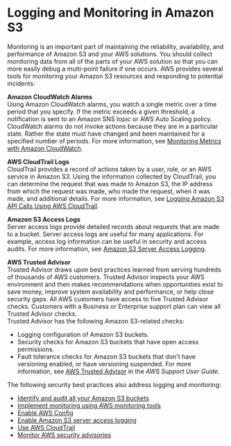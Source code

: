 # Logging and Monitoring in Amazon S3<a name="s3-incident-response"></a>

Monitoring is an important part of maintaining the reliability, availability, and performance of Amazon S3 and your AWS solutions\. You should collect monitoring data from all of the parts of your AWS solution so that you can more easily debug a multi\-point failure if one occurs\. AWS provides several tools for monitoring your Amazon S3 resources and responding to potential incidents:

**Amazon CloudWatch Alarms**  
Using Amazon CloudWatch alarms, you watch a single metric over a time period that you specify\. If the metric exceeds a given threshold, a notification is sent to an Amazon SNS topic or AWS Auto Scaling policy\. CloudWatch alarms do not invoke actions because they are in a particular state\. Rather the state must have changed and been maintained for a specified number of periods\. For more information, see [Monitoring Metrics with Amazon CloudWatch](cloudwatch-monitoring.mdx)\.

**AWS CloudTrail Logs**  
CloudTrail provides a record of actions taken by a user, role, or an AWS service in Amazon S3\. Using the information collected by CloudTrail, you can determine the request that was made to Amazon S3, the IP address from which the request was made, who made the request, when it was made, and additional details\. For more information, see [Logging Amazon S3 API Calls Using AWS CloudTrail](cloudtrail-logging.mdx)\.

**Amazon S3 Access Logs**  
Server access logs provide detailed records about requests that are made to a bucket\. Server access logs are useful for many applications\. For example, access log information can be useful in security and access audits\. For more information, see [Amazon S3 Server Access Logging](ServerLogs.mdx)\.

**AWS Trusted Advisor**  
Trusted Advisor draws upon best practices learned from serving hundreds of thousands of AWS customers\. Trusted Advisor inspects your AWS environment and then makes recommendations when opportunities exist to save money, improve system availability and performance, or help close security gaps\. All AWS customers have access to five Trusted Advisor checks\. Customers with a Business or Enterprise support plan can view all Trusted Advisor checks\.   
Trusted Advisor has the following Amazon S3\-related checks:  
+ Logging configuration of Amazon S3 buckets\.
+ Security checks for Amazon S3 buckets that have open access permissions\.
+ Fault tolerance checks for Amazon S3 buckets that don't have versioning enabled, or have versioning suspended\.
For more information, see [AWS Trusted Advisor](https://docs.aws.amazon.com/awssupport/latest/user/getting-started.html#trusted-advisor) in the *AWS Support User Guide*\.

The following security best practices also address logging and monitoring:
+ [Identify and audit all your Amazon S3 buckets](security-best-practices.mdx#audit)
+ [Implement monitoring using AWS monitoring tools](security-best-practices.mdx#tools)
+ [Enable AWS Config](security-best-practices.mdx#config)
+ [Enable Amazon S3 server access logging](security-best-practices.mdx#serverlog)
+ [Use AWS CloudTrail](security-best-practices.mdx#objectlog)
+ [Monitor AWS security advisories](security-best-practices.mdx#advisories)